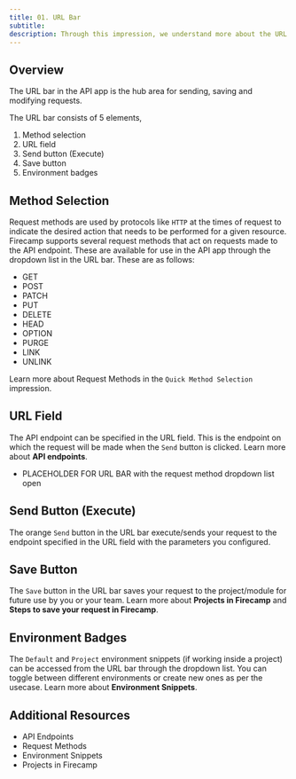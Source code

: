 ```yaml
---
title: 01. URL Bar
subtitle:
description: Through this impression, we understand more about the URL bar in the API app of Firecamp
---
```


## Overview

The URL bar in the API app is the hub area for sending, saving and modifying requests.

The URL bar consists of 5 elements,
1. Method selection
2. URL field
3. Send button (Execute)
4. Save button
5. Environment badges

## Method Selection
Request methods are used by protocols like `HTTP` at the times of request to indicate the desired action that needs to be performed for a given resource. Firecamp supports several request methods that act on requests made to the API endpoint. These are available for use in the API app through the dropdown list in the URL bar. These are as follows:

- GET
- POST
- PATCH
- PUT
- DELETE
- HEAD
- OPTION
- PURGE
- LINK
- UNLINK

Learn more about Request Methods in the `Quick Method Selection` impression.

## URL Field
The API endpoint can be specified in the URL field. This is the endpoint on which the request will be made when the `Send` button is clicked. Learn more about **API endpoints**.

- PLACEHOLDER FOR URL BAR with the request method dropdown list open

## Send Button (Execute)
The orange `Send` button in the URL bar execute/sends your request to the endpoint specified in the URL field with the parameters you configured.

## Save Button
The `Save` button in the URL bar saves your request to the project/module for future use by you or your team. Learn more about **Projects in Firecamp** and **Steps to save your request in Firecamp**.

## Environment Badges
The `Default` and `Project` environment snippets (if working inside a project) can be accessed from the URL bar through the dropdown list. You can toggle between different environments or create new ones as per the usecase. Learn more about **Environment Snippets**.

## Additional Resources

- API Endpoints
- Request Methods
- Environment Snippets
- Projects in Firecamp

